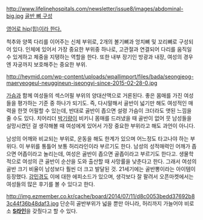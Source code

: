 http://www.lifelinehospitals.com/newsletter/issue8/images/abdominal-big.jpg
[http://www.seumi.com/data/cheditor4/1003/yYchQ8WbM6hnl3BHm5CtJD.jpg 골반 뼈 구성]

[http://englishsamsam.tistory.com/38 영어로 hip(힙)이라 한다.]

척추와 양쪽 다리를 이어주는 신체 부위로, 2개의 볼기뼈과 엉치뼈 및 꼬리뼈로 구성되어 있다. 인체에 있어서 가장 중요한 부위중 하나로, 고관절과 연결되어 다리를 움직일 수 있게하고 체중을 지탱하는 역할을 한다. 또한 내부 장기인 방광과 내장, 여성의 경우엔 자궁까지 보호해주는 중요한 부위.

http://heymid.com/wp-content/uploads/wpallimport/files/bada/seongjeog-maeryeogeul-neuggineun-iseongyi-since-2015-02-28-0.jpg

[[가슴]]과 함께 여성들의 섹스어필 부위의 양대산맥으로 거론된다. 좋은 몸매를 가진 여성들을 평가하는 기준 중 하나가 되기도. 즉, 다시말해서 골반이 넓기만 해도 여성적인 매력을 한껏 어필할 수 있는데, 반대로 골반이 좁으면 설령 가슴이 크더라도 앳된 느낌을 줄 수도 있다. 치어리더 [[박기량]]이 비키니 몸매를 드러냈을 때 골반이 없어 뭇 남성들을 실망시켰던 걸 생각해볼 때 여성에게 있어서 가장 중요한 부위라고 해도 과언이 아니다.

남성의 어깨와 비교되는 부위로, 운동을 해도 한계가 있으며 어느정도 타고나야 하는 부위다. 이 부위를 통틀어 보통 허리라인이라 부르기도 한다. 남성의 성적매력인 어깨가 좁으면 어좁이라고 놀리는데, 여성은 골반이 좁으면 골좁이라고 부르기도 한다고. 생물학적으로 여성의 큰 골반이 순산을 도와 출산할 때 사망률을 낮춘다고 한다. 그래서 여성의 골반 크기 비율이 남성보다 훨씬 더 크고 발달된 것. 21세기에는 골반뽕이라는 아이템이 등장했다. [[강민경]]도 이에 대한 에피소드가 있으며, 생각보다 잘 팔려서 오픈마켓에서는 여성들의 많은 후기를 볼 수 있다고 한다.

http://img.ezmember.co.kr/cache/board/2014/07/11/d8c0053bedd37692b83c44f36b48daf3.jpg 단순히 골반부위가 넓을 뿐만 아니라, 허리까지 가늘어야 비로소 '''[[S라인]]'''을 갖췄다고 할 수 있다.
